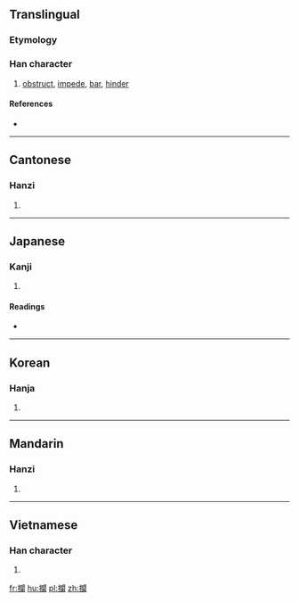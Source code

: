 {{also|拦}}
==Translingual==

===Etymology===
{{Han compound|手|闌|t1=hands|ls=psc}}

===Han character===
{{Han char|rn=64|rad=手|as=17|sn=20|four=5702<sub>0</sub>|canj=手日弓田 (QANW)|ids=⿰[[扌]][[闌]]}}

# [[obstruct]], [[impede]], [[bar]], [[hinder]]

====References====
* {{Han ref|kx=0462.480|dkj=12977|dj=0812.070|hdz=31986.050|uh=6514|ud=25876|bh=C464|bd=50276}}

----

==Cantonese==

===Hanzi===
{{yue-hanzi|jyut=laan4|y=laan4|sim=拦}}

# {{defn|lang=yue|sort=手17}}

----

==Japanese==

===Kanji===
{{ja-kanji|grade=|rs=手17}}

# {{defn|lang=ja|sort=手17}}

====Readings====
* {{ja-readings|on=[[らん]] (ran)|kun=[[さえぎる]] (saegiru)}}

----

==Korean==

===Hanja===
{{ko-hanja|hangeul=[[란]]>[[난]]|eumhun=|rv=ran>nan|mr=ran>nan|y=lan>nan}}

# {{defn|lang=ko|sort=手17}}

----

==Mandarin==

===Hanzi===
{{cmn-hanzi|sim=拦|pin=[[lán]] ([[lan2]])|wg=lan<sup>2</sup>}}

# {{defn|lang=cmn|sort=手17}}

----

==Vietnamese==

===Han character===
{{vi-hantu|[[lan]], [[dan]], [[dang]], [[dàn]], [[đan]]|rs=手17}}

# {{defn|lang=vi|sort=手17}}

[[fr:攔]]
[[hu:攔]]
[[pl:攔]]
[[zh:攔]]